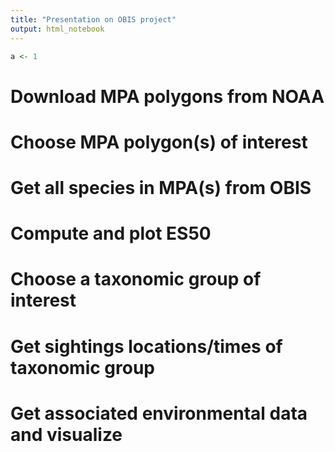 ```yaml
---
title: "Presentation on OBIS project"
output: html_notebook
---
```



```r
a <- 1
```

# Download MPA polygons from NOAA


# Choose MPA polygon(s) of interest


# Get all species in MPA(s) from OBIS


# Compute and plot ES50


# Choose a taxonomic group of interest


# Get sightings locations/times of taxonomic group


# Get associated environmental data and visualize




